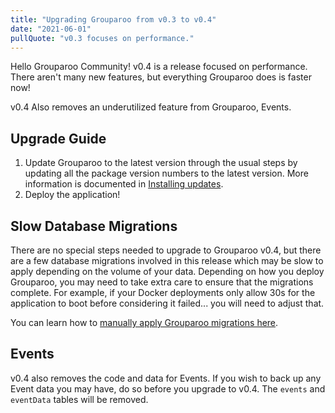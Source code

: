 ```yaml
---
title: "Upgrading Grouparoo from v0.3 to v0.4"
date: "2021-06-01"
pullQuote: "v0.3 focuses on performance."
---
```


Hello Grouparoo Community! v0.4 is a release focused on performance. There aren't many new features, but everything Grouparoo does is faster now!

v0.4 Also removes an underutilized feature from Grouparoo, Events.

## Upgrade Guide

1. Update Grouparoo to the latest version through the usual steps by updating all the package version numbers to the latest version. More information is documented in [Installing updates](/docs/support/upgrading-grouparoo#installing-updates).
2. Deploy the application!

## Slow Database Migrations

There are no special steps needed to upgrade to Grouparoo v0.4, but there are a few database migrations involved in this release which may be slow to apply depending on the volume of your data. Depending on how you deploy Grouparoo, you may need to take extra care to ensure that the migrations complete. For example, if your Docker deployments only allow 30s for the application to boot before considering it failed... you will need to adjust that.

You can learn how to [manually apply Grouparoo migrations here](/docs/support/common-issues#slow-migrations).

## Events

v0.4 also removes the code and data for Events. If you wish to back up any Event data you may have, do so before you upgrade to v0.4. The `events` and `eventData` tables will be removed.
